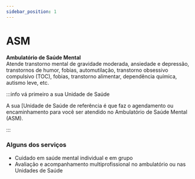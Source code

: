 ```yaml
---
sidebar_position: 1
---
```


# ASM
**Ambulatório de Saúde Mental**
<br/>
Atende transtorno mental de gravidade moderada, ansiedade e depressão, transtornos de humor, fobias, automutilação, transtorno obsessivo compulsivo (TOC), fobias, transtorno alimentar, dependência
química, autismo leve, etc.
<br/>


:::info vá primeiro a sua Unidade de Saúde

A sua [Unidade de Saúde de referência é que faz o agendamento ou encaminhamento para você ser atendido no Ambulatório de Saúde Mental (ASM).

:::

### Alguns dos serviços 
- Cuidado em saúde mental individual e em grupo
- Avaliação e acompanhamento multiprofissional no ambulatório ou nas Unidades de Saúde